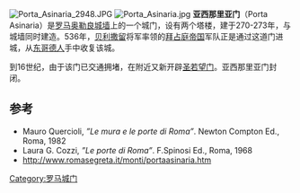 [[Image:Porta_Asinaria_2948.JPG|thumb]]
[[File:Porta_Asinaria.jpg|thumb]]
'''亚西那里亚门'''（Porta Asinaria）是[[罗马|罗马]][[奥勒良城墙|奥勒良城墙]]上的一个城门，设有两个塔楼，建于270-273年，与城墙同时建造。536年，[[贝利撒留|贝利撒留]]将军率领的[[拜占庭帝国|拜占庭帝国]]军队正是通过这道门进城，从[[东哥德人|东哥德人]]手中收复该城。

到16世纪，由于该门已交通拥堵，在附近又新开辟[[圣若望门|圣若望门]]。亚西那里亚门封闭。

== 参考 ==
* Mauro Quercioli, ''”Le mura e le porte di Roma”''. Newton Compton Ed., Roma, 1982
* Laura G. Cozzi, ''”Le porte di Roma”''. F.Spinosi Ed., Roma, 1968
*http://www.romasegreta.it/monti/portaasinaria.htm{{Wayback|url=http://www.romasegreta.it/monti/portaasinaria.htm |date=20090529222851 }}

[[Category:罗马城门|Category:罗马城门]]